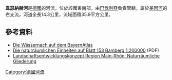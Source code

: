 {{Coord|50.028419|N|10.478210|E|display=title}}

'''韋瑟納赫河'''是[[德國|德國]]的河流，位於該國東南部，由[[巴伐利亞|巴伐利亞]]負責管轄，屬於[[美因河|美因河]]的右支流，河道全長14.3公里，流域面積35.9平方公里。

==參考資料==
* [http://geoportal.bayern.de/bayernatlas/?zoom=8&Y=4387791.71&X=5548561.71&lang=de&topic=ba&bgLayer=tk&catalogNodes=122 Die Wässernach auf dem BayernAtlas] {{Wayback|url=http://geoportal.bayern.de/bayernatlas/?zoom=8&Y=4387791.71&X=5548561.71&lang=de&topic=ba&bgLayer=tk&catalogNodes=122 |date=20160304080029 }}
* [http://fgg-erlangen.de/fgg/ojs/index.php/mfgg/article/download/73/60 Die naturräumlichen Einheiten auf Blatt 153 Bamberg 1:200000] {{Wayback|url=http://fgg-erlangen.de/fgg/ojs/index.php/mfgg/article/download/73/60 |date=20201111163115 }} (PDF)
* [http://info.main-rhoen.de/textband/kap3/kap311/kap311.htm#kap311 Landschaftsentwicklungskonzept Region Main-Rhön: Naturräumliche Gliederung] {{Wayback|url=http://info.main-rhoen.de/textband/kap3/kap311/kap311.htm#kap311 |date=20190331065911 }}

{{Germany-geo-stub}}
[[Category:德國河流|Category:德國河流]]